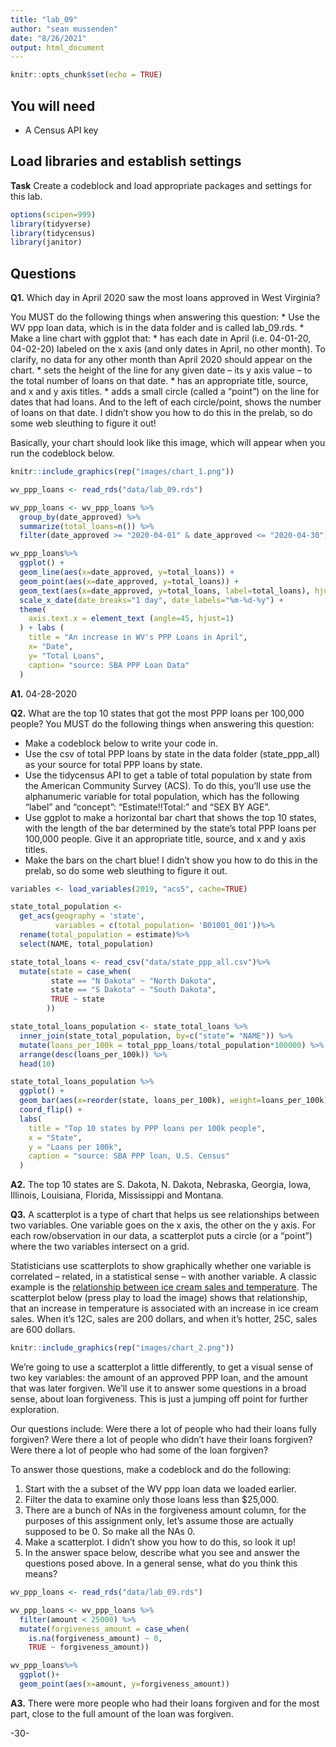 ```yaml
---
title: "lab_09"
author: "sean mussenden"
date: "8/26/2021"
output: html_document
---
```


```r
knitr::opts_chunk$set(echo = TRUE)
```

## You will need

* A Census API key

## Load libraries and establish settings

**Task** Create a codeblock and load appropriate packages and settings for this lab.
```r
options(scipen=999)
library(tidyverse)
library(tidycensus)
library(janitor)
```

## Questions

**Q1.** Which day in April 2020 saw the most loans approved in West Virginia? 

You MUST do the following things when answering this question:
* Use the WV ppp loan data, which is in the data folder and is called lab_09.rds.
* Make a line chart with ggplot that:
  * has each date in April (i.e. 04-01-20, 04-02-20) labeled on the x axis (and only dates in April, no other month). To clarify, no data for any other month than April 2020 should appear on the chart. 
  * sets the height of the line for any given date -- its y axis value -- to the total number of loans on that date.
  * has an appropriate title, source, and x and y axis titles. 
  * adds a small circle (called a "point") on the line for dates that had loans. And to the left of each circle/point, shows the number of loans on that date.  I didn't show you how to do this in the prelab, so do some web sleuthing to figure it out! 

Basically, your chart should look like this image, which will appear when you run the codeblock below. 

```r
knitr::include_graphics(rep("images/chart_1.png"))
```

```r
wv_ppp_loans <- read_rds("data/lab_09.rds")

wv_ppp_loans <- wv_ppp_loans %>%
  group_by(date_approved) %>%
  summarize(total_loans=n()) %>%
  filter(date_approved >= "2020-04-01" & date_approved <= "2020-04-30")

wv_ppp_loans%>%
  ggplot() +
  geom_line(aes(x=date_approved, y=total_loans)) +
  geom_point(aes(x=date_approved, y=total_loans)) +
  geom_text(aes(x=date_approved, y=total_loans, label=total_loans), hjust=1, vjust=0) +
  scale_x_date(date_breaks="1 day", date_labels="%m-%d-%y") +
  theme(
    axis.text.x = element_text (angle=45, hjust=1)
  ) + labs (
    title = "An increase in WV's PPP Loans in April",
    x= "Date",
    y= "Total Loans",
    caption= "source: SBA PPP Loan Data"
  )
```

**A1.** 04-28-2020

**Q2.** What are the top 10 states that got the most PPP loans per 100,000 people? You MUST do the following things when answering this question:

* Make a codeblock below to write your code in.
* Use the csv of total PPP loans by state in the data folder (state_ppp_all) as your source for total PPP loans by state.  
* Use the tidycensus API to get a table of total population by state from the American Community Survey (ACS). To do this, you'll use use the alphanumeric variable for total population, which has the following "label" and "concept": "Estimate!!Total:" and "SEX BY AGE".  
* Use ggplot to make a horizontal bar chart that shows the top 10 states, with the length of the bar determined by the state's total PPP loans per 100,000 people. Give it an appropriate title, source, and x and y axis titles. 
* Make the bars on the chart blue! I didn't show you how to do this in the prelab, so do some web sleuthing to figure it out.  

```r
variables <- load_variables(2019, "acs5", cache=TRUE)

state_total_population <- 
  get_acs(geography = 'state', 
          variables = c(total_population= 'B01001_001'))%>%
  rename(total_population = estimate)%>%
  select(NAME, total_population)

state_total_loans <- read_csv("data/state_ppp_all.csv")%>%
  mutate(state = case_when(
         state == "N Dakota" ~ "North Dakota",
         state == "S Dakota" ~ "South Dakota",
         TRUE ~ state
        ))

state_total_loans_population <- state_total_loans %>%
  inner_join(state_total_population, by=c("state"= "NAME")) %>%
  mutate(loans_per_100k = total_ppp_loans/total_population*100000) %>% 
  arrange(desc(loans_per_100k)) %>%
  head(10)

state_total_loans_population %>%
  ggplot() +
  geom_bar(aes(x=reorder(state, loans_per_100k), weight=loans_per_100k), fill="blue") +
  coord_flip() +
  labs(
    title = "Top 10 states by PPP loans per 100k people",
    x = "State",
    y = "Loans per 100k",
    caption = "source: SBA PPP loan, U.S. Census"
  )


```


**A2.** The top 10 states are S. Dakota, N. Dakota, Nebraska, Georgia, Iowa, Illinois, Louisiana, Florida, Mississippi and Montana. 

**Q3.**  A scatterplot is a type of chart that helps us see relationships between two variables. One variable goes on the x axis, the other on the y axis.  For each row/observation in our data, a scatterplot puts a circle (or a "point") where the two variables intersect on a grid. 

Statisticians use scatterplots to show graphically whether one variable is correlated -- related, in a statistical sense -- with another variable.  A classic example is the [relationship between ice cream sales and temperature](https://www.mathsisfun.com/data/scatter-xy-plots.html).  The scatterplot below (press play to load the image) shows that relationship, that an increase in temperature is associated with an increase in ice cream sales. When it's 12C, sales are 200 dollars, and when it's hotter, 25C, sales are 600 dollars.

```r
knitr::include_graphics(rep("images/chart_2.png"))
```

We're going to use a scatterplot a little differently, to get a visual sense of two key variables: the amount of an approved PPP loan, and the amount that was later forgiven. We'll use it to answer some questions in a broad sense, about loan forgiveness.  This is just a jumping off point for further exploration. 

Our questions include: Were there a lot of people who had their loans fully forgiven?  Were there a lot of people who didn't have their loans forgiven? Were there a lot of people who had some of the loan forgiven? 

To answer those questions, make a codeblock and do the following:

1. Start with the a subset of the WV ppp loan data we loaded earlier.
2. Filter the data to examine only those loans less than $25,000.
3. There are a bunch of NAs in the forgiveness amount column, for the purposes of this assignment only, let's assume those are actually supposed to be 0. So make all the NAs 0. 
4. Make a scatterplot. I didn't show you how to do this, so look it up! 
5. In the answer space below, describe what you see and answer the questions posed above.  In a general sense, what do you think this means?

```r
wv_ppp_loans <- read_rds("data/lab_09.rds")

wv_ppp_loans <- wv_ppp_loans %>% 
  filter(amount < 25000) %>%
  mutate(forgiveness_amount = case_when(
    is.na(forgiveness_amount) ~ 0,
    TRUE ~ forgiveness_amount))

wv_ppp_loans%>%
  ggplot()+
  geom_point(aes(x=amount, y=forgiveness_amount))
```



**A3.**  There were more people who had their loans forgiven and for the most part, close to the full amount of the loan was forgiven. 


-30-
